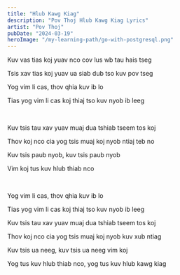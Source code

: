 ```yaml
---
title: "Hlub Kawg Kiag"
description: "Pov Thoj Hlub Kawg Kiag Lyrics"
artist: "Pov Thoj"
pubDate: "2024-03-19"
heroImage: "/my-learning-path/go-with-postgresql.png"
---
```


Kuv vas tias koj yuav nco cov lus wb tau hais tseg

Tsis xav tias koj yuav ua siab dub tso kuv pov tseg

Yog vim li cas, thov qhia kuv ib lo

Tias yog vim li cas koj thiaj tso kuv nyob ib leeg

<br />

Kuv tsis tau xav yuav muaj dua tshiab tseem tos koj

Thov koj nco cia yog tsis muaj koj nyob ntiaj teb no

Kuv tsis paub nyob, kuv tsis paub nyob

Vim koj tus kuv hlub thiab nco

<br />

Yog vim li cas, thov qhia kuv ib lo

Tias yog vim li cas koj thiaj tso kuv nyob ib leeg

Kuv tsis tau xav yuav muaj dua tshiab tseem tos koj

Thov koj nco cia yog tsis muaj koj nyob kuv xub ntiag

Kuv tsis ua neeg, kuv tsis ua neeg vim koj

Yog tus kuv hlub thiab nco, yog tus kuv hlub kawg kiag
